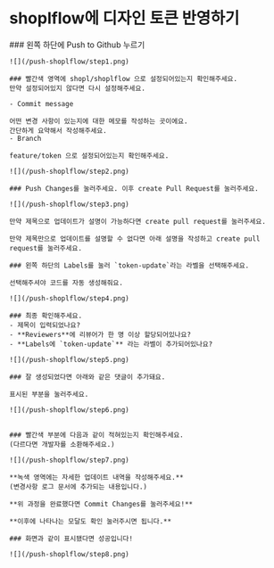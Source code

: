 
# shoplflow에 디자인 토큰 반영하기

<Steps>
    ### 왼쪽 하단에 Push to Github 누르기

    ![](/push-shoplflow/step1.png)

    ### 빨간색 영역에 shopl/shoplflow 으로 설정되어있는지 확인해주세요.
    만약 설정되어있지 않다면 다시 설정해주세요.

    - Commit message

    어떤 변경 사항이 있는지에 대한 메모를 작성하는 곳이에요.
    간단하게 요약해서 작성해주세요.
    - Branch

    feature/token 으로 설정되어있는지 확인해주세요.

    ![](/push-shoplflow/step2.png)

    ### Push Changes를 눌러주세요. 이후 create Pull Request를 눌러주세요.

    ![](/push-shoplflow/step3.png)

    만약 제목으로 업데이트가 설명이 가능하다면 create pull request를 눌러주세요.

    만약 제목만으로 업데이트를 설명할 수 없다면 아래 설명을 작성하고 create pull request를 눌러주세요.

    ### 왼쪽 하단의 Labels를 눌러 `token-update`라는 라벨을 선택해주세요.

    선택해주셔야 코드를 자동 생성해줘요.

    ![](/push-shoplflow/step4.png)

    ### 최종 확인해주세요.
    - 제목이 입력되었나요?
    - **Reviewers**에 리뷰어가 한 명 이상 할당되어있나요?
    - **Labels에 `token-update`** 라는 라벨이 추가되어있나요?

    ![](/push-shoplflow/step5.png)

    ### 잘 생성되었다면 아래와 같은 댓글이 추가돼요.

    표시된 부분을 눌러주세요.

    ![](/push-shoplflow/step6.png)


    ### 빨간색 부분에 다음과 같이 적혀있는지 확인해주세요.
    (다르다면 개발자를 소환해주세요.)

    ![](/push-shoplflow/step7.png)

    **녹색 영역에는 자세한 업데이트 내역을 작성해주세요.**
    (변경사항 로그 문서에 추가되는 내용입니다.)

    **위 과정을 완료했다면 Commit Changes를 눌러주세요!**

    **이후에 나타나는 모달도 확인 눌러주시면 됩니다.**

    ### 화면과 같이 표시됐다면 성공입니다!

    ![](/push-shoplflow/step8.png)



</Steps>

